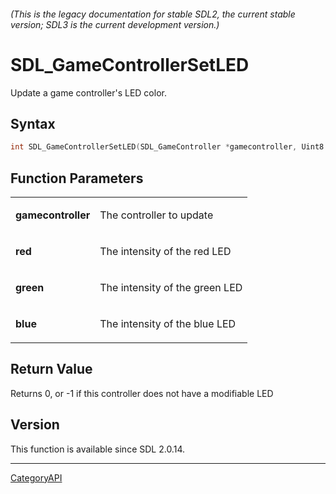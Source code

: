 ====== (This is the legacy documentation for stable SDL2, the current stable version; SDL3 is the current development version.) ======
= SDL_GameControllerSetLED =

Update a game controller's LED color.

== Syntax ==

<syntaxhighlight lang='c'>
int SDL_GameControllerSetLED(SDL_GameController *gamecontroller, Uint8 red, Uint8 green, Uint8 blue);
</syntaxhighlight>

== Function Parameters ==

{|
|'''gamecontroller'''
|The controller to update
|-
|'''red'''
|The intensity of the red LED
|-
|'''green'''
|The intensity of the green LED
|-
|'''blue'''
|The intensity of the blue LED
|}

== Return Value ==

Returns 0, or -1 if this controller does not have a modifiable LED

== Version ==

This function is available since SDL 2.0.14.

----
[[CategoryAPI]]


